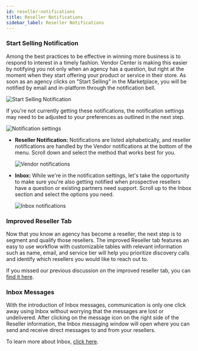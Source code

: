 ```yaml
---
id: reseller-notifications
title: Reseller Notifications
sidebar_label: Reseller Notifications
---
```


### **Start Selling Notification**

Among the best practices to be effective in winning more business is to respond to interest in a timely fashion. Vendor Center is making this easier by notifying you not only when an agency has a question, but right at the moment when they start offering your product or service in their store. As soon as an agency clicks on "Start Selling" in the Marketplace, you will be notified by email and in-platform through the notification bell.

![Start Selling Notification](/img/reseller-notifications/image1.jpg)

If you're not currently getting these notifications, the notification settings may need to be adjusted to your preferences as outlined in the next step.

<div className="text-center">
  <img src="/img/reseller-notifications/image2.jpg" alt="Notification settings" />
</div>

- **Reseller Notification:** Notifications are listed alphabetically, and reseller notifications are handled by the Vendor notifications at the bottom of the menu. Scroll down and select the method that works best for you.

  ![Vendor notifications](/img/reseller-notifications/image3.jpg)

- **Inbox:** While we're in the notification settings, let's take the opportunity to make sure you're also getting notified when prospective resellers have a question or existing partners need support. Scroll up to the Inbox section and select the options you need.

  ![Inbox notifications](/img/reseller-notifications/image4.jpg)

### **Improved Reseller Tab**

Now that you know an agency has become a reseller, the next step is to segment and qualify those resellers. The improved Reseller tab features an easy to use workflow with customizable tables with relevant information such as name, email, and service tier will help you prioritize discovery calls and identify which resellers you would like to reach out to.

If you missed our previous discussion on the improved reseller tab, you can [find it here](/partner-center/top-navigation/vendor-center/vendor-center-general/enriched-reseller-information).

### **Inbox Messages**

With the introduction of Inbox messages, communication is only one click away using Inbox without worrying that the messages are lost or undelivered. After clicking on the message icon on the right side of the Reseller information, the Inbox messaging window will open where you can send and receive direct messages to and from your resellers.

To learn more about Inbox, [click here](/partner-center/top-navigation/inbox-in-platform-chat).